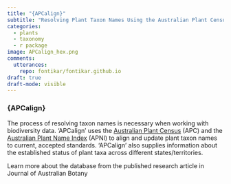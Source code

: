```yaml
---
title: "{APCalign}"
subtitle: "Resolving Plant Taxon Names Using the Australian Plant Census"
categories:
  - plants
  - taxonomy
  - r package
image: APCalign_hex.png
comments:
  utterances:
    repo: fontikar/fontikar.github.io
draft: true
draft-mode: visible
---
```


### {APCalign}

The process of resolving taxon names is necessary when working with biodiversity data. 'APCalign' uses the [Australian Plant Census]() (APC) and the [Australian Plant Name Index]() (APNI) to align and update plant taxon names to current, accepted standards. 'APCalign' also supplies information about the established status of plant taxa across different states/territories.

Learn more about the database from the published research article in Journal of Australian Botany


<!-- A button for the repo -->


